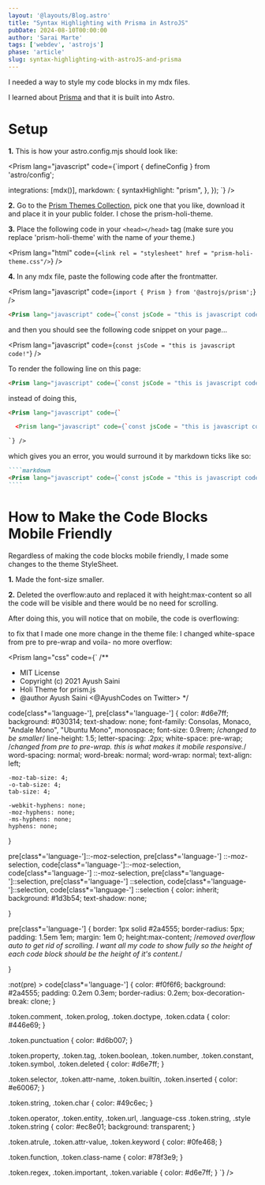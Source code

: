 ```yaml
---
layout: '@layouts/Blog.astro'
title: "Syntax Highlighting with Prisma in AstroJS"
pubDate: 2024-08-10T00:00:00
author: 'Sarai Marte'
tags: ['webdev', 'astrojs']
phase: 'article'
slug: syntax-highlighting-with-astroJS-and-prisma
---
```



I needed a way to style my code blocks in my mdx files. 

I learned about <a href = "https://prismjs.com/">Prisma</a> and that it is built into Astro.

# Setup 

**1.** This is how your astro.config.mjs should look like:

<Prism lang="javascript" code={`import { defineConfig } from 'astro/config';

  integrations: [mdx()],
  markdown: {
   syntaxHighlight: "prism",
  },
});
`} />

**2.** Go to the <a href = "https://github.com/PrismJS/prism-themes/tree/master">Prism Themes Collection</a>, pick one that you like, download it and place it in your public folder. I chose the prism-holi-theme.

**3.** Place the following code in your `<head></head>` tag (make sure you replace 'prism-holi-theme' with the name of *your* theme.)

<Prism lang="html" code={`<link rel = "stylesheet" href = "prism-holi-theme.css"/>`} />

**4.** In any mdx file, paste the following code after the frontmatter.

<Prism lang="javascript" code={`import { Prism } from '@astrojs/prism';`} />

````markdown
<Prism lang="javascript" code={`const jsCode = "this is javascript code!"`} />
````

and then you should see the following code snippet on your page...

<Prism lang="javascript" code={`const jsCode = "this is javascript code!"`} />

<DropDown title = "Tip">

To render the following line on this page:

````markdown
<Prism lang="javascript" code={`const jsCode = "this is javascript code!"`} />
````

instead of doing this, 

````markdown
<Prism lang="javascript" code={`

  <Prism lang="javascript" code={`const jsCode = "this is javascript code!"`}/>

`} />
````

which gives you an error, you would surround it by markdown ticks like so: 

`````markdown
````markdown
<Prism lang="javascript" code={`const jsCode = "this is javascript code!"`} />
````
`````

</DropDown>

# How to Make the Code Blocks Mobile Friendly

Regardless of making the code blocks mobile friendly, I made some changes to the theme StyleSheet.

**1.** Made the font-size smaller.

**2.** Deleted the overflow:auto and replaced it with height:max-content so all the code will be visible and there would be no need for scrolling.  

After doing this, you will notice that on mobile, the code is overflowing: 

<Card img = {img1} alt = "overflow problem"/>

to fix that I made one more change in the theme file: I changed white-space from pre to pre-wrap and voila- no more overflow:

<Card img = {img2} alt = "overflow solution"/>

<DropDown title = "Full Theme Code">

<Prism lang="css" code={`
  /**
  * MIT License
  * Copyright (c) 2021 Ayush Saini
  * Holi Theme for prism.js
  * @author Ayush Saini <@AyushCodes on Twitter>
  */

  code[class*='language-'],
  pre[class*='language-'] {
    color: #d6e7ff;
    background: #030314;
    text-shadow: none;
    font-family: Consolas, Monaco, "Andale Mono", "Ubuntu Mono", monospace;
    font-size: 0.9rem; /*changed to be smaller*/
    line-height: 1.5;
    letter-spacing: .2px;
    white-space: pre-wrap; /*changed from pre to pre-wrap. this is what makes it mobile responsive.*/
    word-spacing: normal;
    word-break: normal;
    word-wrap: normal;
    text-align: left;

    -moz-tab-size: 4;
    -o-tab-size: 4;
    tab-size: 4;

    -webkit-hyphens: none;
    -moz-hyphens: none;
    -ms-hyphens: none;
    hyphens: none;
  }

  pre[class*='language-']::-moz-selection,
  pre[class*='language-'] ::-moz-selection,
  code[class*='language-']::-moz-selection,
  code[class*='language-'] ::-moz-selection,
  pre[class*='language-']::selection,
  pre[class*='language-'] ::selection,
  code[class*='language-']::selection,
  code[class*='language-'] ::selection {
    color: inherit;
    background: #1d3b54;
    text-shadow: none;

  }

  pre[class*='language-'] {
    border: 1px solid #2a4555;
    border-radius: 5px;
    padding: 1.5em 1em;
    margin: 1em 0;
    height:max-content; /*removed overflow auto to get rid of scrolling. I want all my code to show fully so the height of each code block should be the height of it's content.*/
    

  }

  :not(pre) > code[class*='language-'] {
    color: #f0f6f6;
    background: #2a4555;
    padding: 0.2em 0.3em;
    border-radius: 0.2em;
    box-decoration-break: clone;
  }

  .token.comment,
  .token.prolog,
  .token.doctype,
  .token.cdata {
    color: #446e69;
  }

  .token.punctuation {
    color: #d6b007;
  }

  .token.property,
  .token.tag,
  .token.boolean,
  .token.number,
  .token.constant,
  .token.symbol,
  .token.deleted {
    color: #d6e7ff;
  }

  .token.selector,
  .token.attr-name,
  .token.builtin,
  .token.inserted {
    color: #e60067;
  }

  .token.string,
  .token.char {
    color: #49c6ec;
  }

  .token.operator,
  .token.entity,
  .token.url,
  .language-css .token.string,
  .style .token.string {
    color: #ec8e01;
    background: transparent;
  }

  .token.atrule,
  .token.attr-value,
  .token.keyword {
    color: #0fe468;
  }

  .token.function,
  .token.class-name {
    color: #78f3e9;
  }

  .token.regex,
  .token.important,
  .token.variable {
    color: #d6e7ff;
  }
  `} />
</DropDown>
